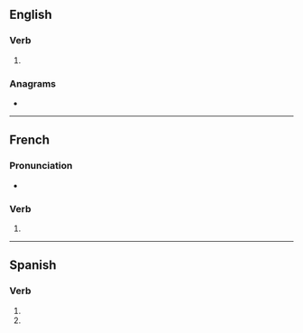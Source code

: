 {{also|refilés}}
==English==

===Verb===
{{head|en|verb form}}

# {{en-third-person singular of|refile}}

===Anagrams===
* {{anagrams|en|a=eefilrs|Leifers|e-filers|eirself|reflies|relfies|reliefs|relifes}}

----

==French==

===Pronunciation===
* {{homophones|fr|refile|refilent}}

===Verb===
{{head|fr|verb form}}

# {{inflection of|fr|refiler||2|s|pres|ind//sub}}

----

==Spanish==

===Verb===
{{head|es|verb form}}

# {{es-verb form of|refilar|ending=-ar|mood=subjunctive|tense=present|number=s|person=2|formal=n}}
# {{es-verb form of|refilar|ending=-ar|mood=imperative|number=s|person=2|formal=n|sense=negative}}